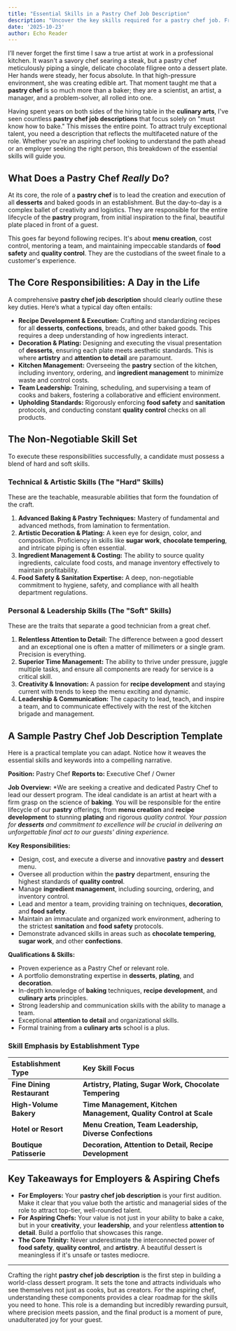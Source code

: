 ```yaml
---
title: "Essential Skills in a Pastry Chef Job Description"
description: "Uncover the key skills required for a pastry chef job. From baking techniques to creativity, find out what it takes to excel in this delicious career."
date: '2025-10-23'
author: Echo Reader
---
```


I’ll never forget the first time I saw a true artist at work in a professional kitchen. It wasn't a savory chef searing a steak, but a pastry chef meticulously piping a single, delicate chocolate filigree onto a dessert plate. Her hands were steady, her focus absolute. In that high-pressure environment, she was creating edible art. That moment taught me that a **pastry chef** is so much more than a baker; they are a scientist, an artist, a manager, and a problem-solver, all rolled into one.

Having spent years on both sides of the hiring table in the **culinary arts**, I've seen countless **pastry chef job descriptions** that focus solely on "must know how to bake." This misses the entire point. To attract truly exceptional talent, you need a description that reflects the multifaceted nature of the role. Whether you're an aspiring chef looking to understand the path ahead or an employer seeking the right person, this breakdown of the essential skills will guide you.

## What Does a Pastry Chef *Really* Do?

At its core, the role of a **pastry chef** is to lead the creation and execution of all **desserts** and baked goods in an establishment. But the day-to-day is a complex ballet of creativity and logistics. They are responsible for the entire lifecycle of the **pastry** program, from initial inspiration to the final, beautiful plate placed in front of a guest.

This goes far beyond following recipes. It's about **menu creation**, cost control, mentoring a team, and maintaining impeccable standards of **food safety** and **quality control**. They are the custodians of the sweet finale to a customer's experience.

## The Core Responsibilities: A Day in the Life

A comprehensive **pastry chef job description** should clearly outline these key duties. Here’s what a typical day often entails:

*   **Recipe Development & Execution:** Crafting and standardizing recipes for all **desserts**, **confections**, breads, and other baked goods. This requires a deep understanding of how ingredients interact.
*   **Decoration & Plating:** Designing and executing the visual presentation of **desserts**, ensuring each plate meets aesthetic standards. This is where **artistry** and **attention to detail** are paramount.
*   **Kitchen Management:** Overseeing the **pastry** section of the kitchen, including inventory, ordering, and **ingredient management** to minimize waste and control costs.
*   **Team Leadership:** Training, scheduling, and supervising a team of cooks and bakers, fostering a collaborative and efficient environment.
*   **Upholding Standards:** Rigorously enforcing **food safety** and **sanitation** protocols, and conducting constant **quality control** checks on all products.

## The Non-Negotiable Skill Set

To execute these responsibilities successfully, a candidate must possess a blend of hard and soft skills.

### Technical & Artistic Skills (The "Hard" Skills)

These are the teachable, measurable abilities that form the foundation of the craft.

1.  **Advanced Baking & Pastry Techniques:** Mastery of fundamental and advanced methods, from lamination to fermentation.
2.  **Artistic Decoration & Plating:** A keen eye for design, color, and composition. Proficiency in skills like **sugar work**, **chocolate tempering**, and intricate piping is often essential.
3.  **Ingredient Management & Costing:** The ability to source quality ingredients, calculate food costs, and manage inventory effectively to maintain profitability.
4.  **Food Safety & Sanitation Expertise:** A deep, non-negotiable commitment to hygiene, safety, and compliance with all health department regulations.

### Personal & Leadership Skills (The "Soft" Skills)

These are the traits that separate a good technician from a great chef.

1.  **Relentless Attention to Detail:** The difference between a good dessert and an exceptional one is often a matter of millimeters or a single gram. Precision is everything.
2.  **Superior Time Management:** The ability to thrive under pressure, juggle multiple tasks, and ensure all components are ready for service is a critical skill.
3.  **Creativity & Innovation:** A passion for **recipe development** and staying current with trends to keep the menu exciting and dynamic.
4.  **Leadership & Communication:** The capacity to lead, teach, and inspire a team, and to communicate effectively with the rest of the kitchen brigade and management.

## A Sample Pastry Chef Job Description Template

Here is a practical template you can adapt. Notice how it weaves the essential skills and keywords into a compelling narrative.

**Position:** Pastry Chef
**Reports to:** Executive Chef / Owner

**Job Overview:**
*We are seeking a creative and dedicated Pastry Chef to lead our dessert program. The ideal candidate is an artist at heart with a firm grasp on the science of **baking**. You will be responsible for the entire lifecycle of our **pastry** offerings, from **menu creation** and **recipe development** to stunning **plating** and rigorous **quality control*. Your passion for **desserts** and commitment to excellence will be crucial in delivering an unforgettable final act to our guests' dining experience.*

**Key Responsibilities:**
*   Design, cost, and execute a diverse and innovative **pastry** and **dessert** menu.
*   Oversee all production within the **pastry** department, ensuring the highest standards of **quality control**.
*   Manage **ingredient management**, including sourcing, ordering, and inventory control.
*   Lead and mentor a team, providing training on techniques, **decoration**, and **food safety**.
*   Maintain an immaculate and organized work environment, adhering to the strictest **sanitation** and **food safety** protocols.
*   Demonstrate advanced skills in areas such as **chocolate tempering**, **sugar work**, and other **confections**.

**Qualifications & Skills:**
*   Proven experience as a Pastry Chef or relevant role.
*   A portfolio demonstrating expertise in **desserts**, **plating**, and **decoration**.
*   In-depth knowledge of **baking** techniques, **recipe development**, and **culinary arts** principles.
*   Strong leadership and communication skills with the ability to manage a team.
*   Exceptional **attention to detail** and organizational skills.
*   Formal training from a **culinary arts** school is a plus.

### Skill Emphasis by Establishment Type

| Establishment Type | Key Skill Focus |
| :--- | :--- |
| **Fine Dining Restaurant** | **Artistry, Plating, Sugar Work, Chocolate Tempering** |
| **High-Volume Bakery** | **Time Management, Kitchen Management, Quality Control at Scale** |
| **Hotel or Resort** | **Menu Creation, Team Leadership, Diverse Confections** |
| **Boutique Patisserie** | **Decoration, Attention to Detail, Recipe Development** |

## Key Takeaways for Employers & Aspiring Chefs

*   **For Employers:** Your **pastry chef job description** is your first audition. Make it clear that you value both the artistic and managerial sides of the role to attract top-tier, well-rounded talent.
*   **For Aspiring Chefs:** Your value is not just in your ability to bake a cake, but in your **creativity**, your **leadership**, and your relentless **attention to detail**. Build a portfolio that showcases this range.
*   **The Core Trinity:** Never underestimate the interconnected power of **food safety**, **quality control**, and **artistry**. A beautiful dessert is meaningless if it's unsafe or tastes mediocre.


***

Crafting the right **pastry chef job description** is the first step in building a world-class dessert program. It sets the tone and attracts individuals who see themselves not just as cooks, but as creators. For the aspiring chef, understanding these components provides a clear roadmap for the skills you need to hone. This role is a demanding but incredibly rewarding pursuit, where precision meets passion, and the final product is a moment of pure, unadulterated joy for your guest.